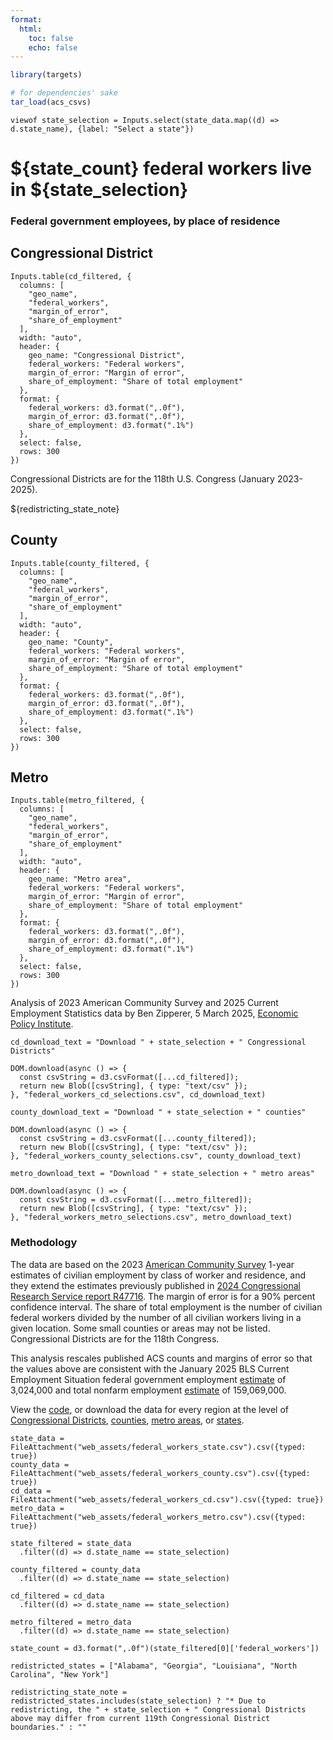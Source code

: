 ```yaml
---
format:
  html:
    toc: false
    echo: false
---
```

```r
library(targets)

# for dependencies' sake
tar_load(acs_csvs)
```

```ojs
viewof state_selection = Inputs.select(state_data.map((d) => d.state_name), {label: "Select a state"})
```

# ${state_count} federal workers live in ${state_selection}

### Federal government employees, by place of residence

::: {.panel-tabset}
## Congressional District
```ojs
Inputs.table(cd_filtered, {
  columns: [
    "geo_name",
    "federal_workers",
    "margin_of_error",
    "share_of_employment"
  ],
  width: "auto",
  header: {
    geo_name: "Congressional District",
    federal_workers: "Federal workers",
    margin_of_error: "Margin of error",
    share_of_employment: "Share of total employment"
  },
  format: {
    federal_workers: d3.format(",.0f"),
    margin_of_error: d3.format(",.0f"),
    share_of_employment: d3.format(".1%")
  },
  select: false,
  rows: 300
})
```

Congressional Districts are for the 118th U.S. Congress (January 2023-2025). 

${redistricting_state_note}

## County
```ojs
Inputs.table(county_filtered, {
  columns: [
    "geo_name",
    "federal_workers",
    "margin_of_error",
    "share_of_employment"
  ],
  width: "auto",
  header: {
    geo_name: "County",
    federal_workers: "Federal workers",
    margin_of_error: "Margin of error",
    share_of_employment: "Share of total employment"
  },
  format: {
    federal_workers: d3.format(",.0f"),
    margin_of_error: d3.format(",.0f"),
    share_of_employment: d3.format(".1%")
  },
  select: false,
  rows: 300
})
```

## Metro
```ojs
Inputs.table(metro_filtered, {
  columns: [
    "geo_name",
    "federal_workers",
    "margin_of_error",
    "share_of_employment"
  ],
  width: "auto",
  header: {
    geo_name: "Metro area",
    federal_workers: "Federal workers",
    margin_of_error: "Margin of error",
    share_of_employment: "Share of total employment"
  },
  format: {
    federal_workers: d3.format(",.0f"),
    margin_of_error: d3.format(",.0f"),
    share_of_employment: d3.format(".1%")
  },
  select: false,
  rows: 300
})
```
:::

::: {.callout-note title="Source"}
Analysis of 2023 American Community Survey and 2025 Current Employment Statistics data by Ben Zipperer, 5 March 2025, [Economic Policy Institute](https://www.epi.org/).
:::

```ojs
cd_download_text = "Download " + state_selection + " Congressional Districts" 

DOM.download(async () => {
  const csvString = d3.csvFormat([...cd_filtered]);
  return new Blob([csvString], { type: "text/csv" });
}, "federal_workers_cd_selections.csv", cd_download_text)
```

```ojs
county_download_text = "Download " + state_selection + " counties" 

DOM.download(async () => {
  const csvString = d3.csvFormat([...county_filtered]);
  return new Blob([csvString], { type: "text/csv" });
}, "federal_workers_county_selections.csv", county_download_text)
```

```ojs
metro_download_text = "Download " + state_selection + " metro areas" 

DOM.download(async () => {
  const csvString = d3.csvFormat([...metro_filtered]);
  return new Blob([csvString], { type: "text/csv" });
}, "federal_workers_metro_selections.csv", metro_download_text)
```

### Methodology

The data are based on the 2023 [American Community Survey](https://data.census.gov/table?t=Class%20of%20Worker&g=010XX00US,$0400000&d=ACS%201-Year%20Supplemental%20Estimates) 1-year estimates of civilian employment by class of worker and residence, and they extend the estimates previously published in [2024 Congressional Research Service report R47716](https://crsreports.congress.gov/product/pdf/R/R47716). The margin of error is for a 90% percent confidence interval. The share of total employment is the number of civilian federal workers divided by the number of all civilian workers living in a given location. Some small counties or areas may not be listed. Congressional Districts are for the 118th Congress.

This analysis rescales published ACS counts and margins of error so that the values above are consistent with the January 2025 BLS Current Employment Situation federal government employment [estimate](https://data.bls.gov/dataViewer/view/timeseries/CES9091000001) of 3,024,000 and total nonfarm employment [estimate](https://data.bls.gov/dataViewer/view/timeseries/CES0000000001) of 159,069,000.



View the [code](https://github.com/economic/federal_workforce), or download the data for every region at the level of [Congressional Districts](web_assets/federal_workers_cd.csv), [counties](web_assets/federal_workers_county.csv), [metro areas](web_assets/federal_workers_metro.csv), or [states](web_assets/federal_workers_state.csv).


```ojs
state_data = FileAttachment("web_assets/federal_workers_state.csv").csv({typed: true})
county_data = FileAttachment("web_assets/federal_workers_county.csv").csv({typed: true})
cd_data = FileAttachment("web_assets/federal_workers_cd.csv").csv({typed: true})
metro_data = FileAttachment("web_assets/federal_workers_metro.csv").csv({typed: true})

state_filtered = state_data
  .filter((d) => d.state_name == state_selection)

county_filtered = county_data
  .filter((d) => d.state_name == state_selection)

cd_filtered = cd_data
  .filter((d) => d.state_name == state_selection)

metro_filtered = metro_data
  .filter((d) => d.state_name == state_selection)

state_count = d3.format(",.0f")(state_filtered[0]['federal_workers'])

redistricted_states = ["Alabama", "Georgia", "Louisiana", "North Carolina", "New York"]

redistricting_state_note = redistricted_states.includes(state_selection) ? "* Due to redistricting, the " + state_selection + " Congressional Districts above may differ from current 119th Congressional District boundaries." : ""

```

